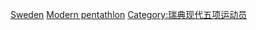 [[Category:各國奧運現代五項運動員|Sweden]]
[[Category:瑞典夏季奥运运动员|Modern pentathlon]]
[[Category:瑞典现代五项运动员|Category:瑞典现代五项运动员]]